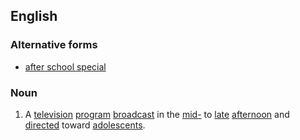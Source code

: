 ==English==
{{wikipedia}}
===Alternative forms===
*[[after school special]]
===Noun===
{{en-noun|sg=[[after]]-[[school]] [[special]]}}
# {{US}} A [[television]] [[program]] [[broadcast]] in the [[mid-]] to [[late]] [[afternoon]] and [[direct]]ed toward [[adolescent]]s.